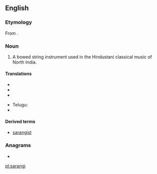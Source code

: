 ==English==
{{wikipedia|Sarangi}}
===Etymology===
From {{etyl|hi|en}} {{Deva|[[सारंगी]]}}.

===Noun===
{{en-noun}}

# {{musici}} A bowed string instrument used in the Hindustani classical music of North India.

====Translations====
{{trans-top|North Indian bowed string instrument}}
* {{trreq|Gujarati}}
* {{trreq|Hindi}}
* {{trreq|Punjabi}}
{{trans-mid}}
* Telugu: {{t|te|సారంగి|sc=Telu}}
* {{trreq|Urdu}}
{{trans-bottom}}

====Derived terms====
* [[sarangist]]

===Anagrams===
* {{l|en|sangria}}

[[pl:sarangi]]